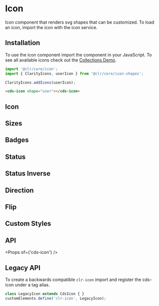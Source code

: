 
<Meta title="Components/Icon/Getting Started" />

# Icon

Icon component that renders svg shapes that can be customized.
To load an icon, import the icon with the icon service.

## Installation

To use the icon component import the component in your JavaScript.
To see all available icons check out the <a href="./?path=/story/components-icon-stories--all">Collections Demo</a>.

```typescript
import '@clr/core/icon';
import { ClarityIcons, userIcon } from '@clr/core/icon-shapes';

ClarityIcons.addIcons(userIcon);
```

```html
<cds-icon shape="user"></cds-icon>
```

## Icon

<Preview>
  <Story id="components-icon-stories--icon" />
</Preview>

## Sizes

<Preview>
  <Story id="components-icon-stories--sizes" />
</Preview>

## Badges

<Preview>
  <Story id="components-icon-stories--badges" />
</Preview>

## Status

<Preview>
  <Story id="components-icon-stories--status" />
</Preview>

## Status Inverse

<Preview>
  <Story id="components-icon-stories--status-inverse" />
</Preview>

## Direction

<Preview>
  <Story id="components-icon-stories--direction" />
</Preview>

## Flip

<Preview>
  <Story id="components-icon-stories--flip" />
</Preview>

## Custom Styles

<Preview>
  <Story id="components-icon-stories--custom-styles" />
</Preview>

## API

<Props of={'cds-icon'} />

## Legacy API

To create a backwards compatible `clr-icon` import and register the cds-icon
under a tag alias.

```typescript
class LegacyIcon extends CdsIcon { }
customElements.define('clr-icon', LegacyIcon);
```

<Preview>
  <Story id="components-icon-stories--legacy" />
</Preview>